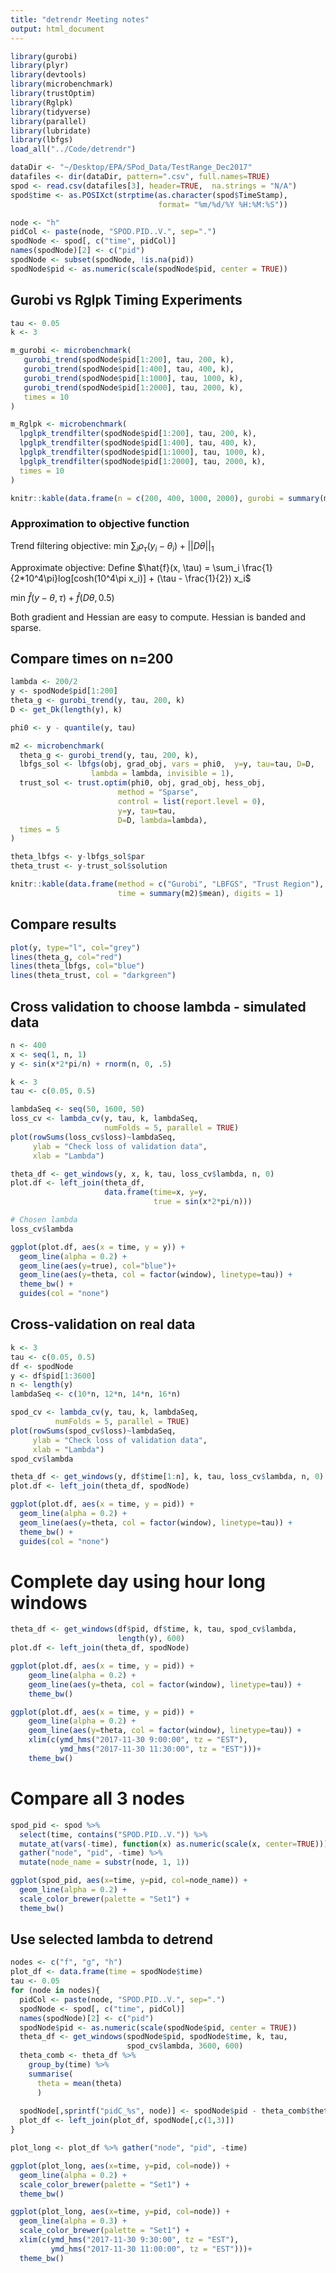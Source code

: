 ```yaml
---
title: "detrendr Meeting notes"
output: html_document
---
```


```r
library(gurobi)
library(plyr)
library(devtools)
library(microbenchmark)
library(trustOptim)
library(Rglpk)
library(tidyverse)
library(parallel)
library(lubridate)
library(lbfgs)
load_all("../Code/detrendr")
```

```r
dataDir <- "~/Desktop/EPA/SPod_Data/TestRange_Dec2017"
datafiles <- dir(dataDir, pattern=".csv", full.names=TRUE)
spod <- read.csv(datafiles[3], header=TRUE,  na.strings = "N/A")
spod$time <- as.POSIXct(strptime(as.character(spod$TimeStamp), 
                                 format= "%m/%d/%Y %H:%M:%S")) 

node <- "h"
pidCol <- paste(node, "SPOD.PID..V.", sep=".")
spodNode <- spod[, c("time", pidCol)]
names(spodNode)[2] <- c("pid")
spodNode <- subset(spodNode, !is.na(pid))
spodNode$pid <- as.numeric(scale(spodNode$pid, center = TRUE))
```

## Gurobi vs Rglpk Timing Experiments

```r
tau <- 0.05
k <- 3

m_gurobi <- microbenchmark(
   gurobi_trend(spodNode$pid[1:200], tau, 200, k),
   gurobi_trend(spodNode$pid[1:400], tau, 400, k),
   gurobi_trend(spodNode$pid[1:1000], tau, 1000, k),
   gurobi_trend(spodNode$pid[1:2000], tau, 2000, k),
   times = 10
)

m_Rglpk <- microbenchmark(
  lpglpk_trendfilter(spodNode$pid[1:200], tau, 200, k),
  lpglpk_trendfilter(spodNode$pid[1:400], tau, 400, k),
  lpglpk_trendfilter(spodNode$pid[1:1000], tau, 1000, k),
  lpglpk_trendfilter(spodNode$pid[1:2000], tau, 2000, k),
  times = 10
) 

knitr::kable(data.frame(n = c(200, 400, 1000, 2000), gurobi = summary(m_gurobi)$mean, Rglpk = summary(m_Rglpk)$mean), digits = 0)
```

### Approximation to objective function
Trend filtering objective:
min $\sum_i\rho_{\tau}(y_i - \theta_i) + ||D\theta||_1$

Approximate objective: 
Define $\hat{f}(x, \tau) = \sum_i \frac{1}{2*10^4\pi}log[cosh(10^4\pi x_i)] + (\tau - \frac{1}{2}) x_i$

min $\hat{f}(y - \theta, \tau) + \hat{f}(D\theta, 0.5)$

Both gradient and Hessian are easy to compute. Hessian is banded and sparse. 

## Compare times on n=200
```r
lambda <- 200/2
y <- spodNode$pid[1:200]
theta_g <- gurobi_trend(y, tau, 200, k)
D <- get_Dk(length(y), k)

phi0 <- y - quantile(y, tau)

m2 <- microbenchmark(
  theta_g <- gurobi_trend(y, tau, 200, k),
  lbfgs_sol <- lbfgs(obj, grad_obj, vars = phi0,  y=y, tau=tau, D=D, 
                  lambda = lambda, invisible = 1),
  trust_sol <- trust.optim(phi0, obj, grad_obj, hess_obj, 
                        method = "Sparse", 
                        control = list(report.level = 0), 
                        y=y, tau=tau, 
                        D=D, lambda=lambda),
  times = 5
)

theta_lbfgs <- y-lbfgs_sol$par
theta_trust <- y-trust_sol$solution

knitr::kable(data.frame(method = c("Gurobi", "LBFGS", "Trust Region"), 
                        time = summary(m2)$mean), digits = 1)
```
## Compare results

```r
plot(y, type="l", col="grey")
lines(theta_g, col="red")
lines(theta_lbfgs, col="blue")
lines(theta_trust, col = "darkgreen")
```

## Cross validation to choose lambda - simulated data

```r
n <- 400
x <- seq(1, n, 1)
y <- sin(x*2*pi/n) + rnorm(n, 0, .5)

k <- 3
tau <- c(0.05, 0.5)

lambdaSeq <- seq(50, 1600, 50)
loss_cv <- lambda_cv(y, tau, k, lambdaSeq,
                     numFolds = 5, parallel = TRUE)
plot(rowSums(loss_cv$loss)~lambdaSeq, 
     ylab = "Check loss of validation data", 
     xlab = "Lambda")

theta_df <- get_windows(y, x, k, tau, loss_cv$lambda, n, 0)
plot.df <- left_join(theta_df, 
                     data.frame(time=x, y=y, 
                                true = sin(x*2*pi/n))) 
```


```r
# Chosen lambda
loss_cv$lambda

ggplot(plot.df, aes(x = time, y = y)) +
  geom_line(alpha = 0.2) +
  geom_line(aes(y=true), col="blue")+
  geom_line(aes(y=theta, col = factor(window), linetype=tau)) +
  theme_bw() + 
  guides(col = "none")

```

## Cross-validation on real data

```r
k <- 3
tau <- c(0.05, 0.5)
df <- spodNode
y <- df$pid[1:3600]
n <- length(y)
lambdaSeq <- c(10*n, 12*n, 14*n, 16*n)

spod_cv <- lambda_cv(y, tau, k, lambdaSeq,
          numFolds = 5, parallel = TRUE)
plot(rowSums(spod_cv$loss)~lambdaSeq, 
     ylab = "Check loss of validation data", 
     xlab = "Lambda")
spod_cv$lambda
```

```r
theta_df <- get_windows(y, df$time[1:n], k, tau, loss_cv$lambda, n, 0)
plot.df <- left_join(theta_df, spodNode) 
```

```r
ggplot(plot.df, aes(x = time, y = pid)) +
  geom_line(alpha = 0.2) +
  geom_line(aes(y=theta, col = factor(window), linetype=tau)) +
  theme_bw() + 
  guides(col = "none")
```

# Complete day using hour long windows 
```r
theta_df <- get_windows(df$pid, df$time, k, tau, spod_cv$lambda, 
                        length(y), 600)
plot.df <- left_join(theta_df, spodNode) 
```

```r
ggplot(plot.df, aes(x = time, y = pid)) +
    geom_line(alpha = 0.2) +
    geom_line(aes(y=theta, col = factor(window), linetype=tau)) +
    theme_bw()
```

```r
ggplot(plot.df, aes(x = time, y = pid)) +
    geom_line(alpha = 0.2) +
    geom_line(aes(y=theta, col = factor(window), linetype=tau)) +
    xlim(c(ymd_hms("2017-11-30 9:00:00", tz = "EST"), 
           ymd_hms("2017-11-30 11:30:00", tz = "EST")))+
    theme_bw()
```


# Compare all 3 nodes

```r
spod_pid <- spod %>%
  select(time, contains("SPOD.PID..V.")) %>%
  mutate_at(vars(-time), function(x) as.numeric(scale(x, center=TRUE))) %>%
  gather("node", "pid", -time) %>%
  mutate(node_name = substr(node, 1, 1))

ggplot(spod_pid, aes(x=time, y=pid, col=node_name)) + 
  geom_line(alpha = 0.2) + 
  scale_color_brewer(palette = "Set1") + 
  theme_bw()
```


## Use selected lambda to detrend

```r
nodes <- c("f", "g", "h")
plot_df <- data.frame(time = spodNode$time)
tau <- 0.05
for (node in nodes){
  pidCol <- paste(node, "SPOD.PID..V.", sep=".")
  spodNode <- spod[, c("time", pidCol)]
  names(spodNode)[2] <- c("pid")
  spodNode$pid <- as.numeric(scale(spodNode$pid, center = TRUE))
  theta_df <- get_windows(spodNode$pid, spodNode$time, k, tau,
                          spod_cv$lambda, 3600, 600)
  theta_comb <- theta_df %>% 
    group_by(time) %>% 
    summarise(
      theta = mean(theta)
      )
  
  spodNode[,sprintf("pidC_%s", node)] <- spodNode$pid - theta_comb$theta
  plot_df <- left_join(plot_df, spodNode[,c(1,3)]) 
}

plot_long <- plot_df %>% gather("node", "pid", -time) 

ggplot(plot_long, aes(x=time, y=pid, col=node)) + 
  geom_line(alpha = 0.2) + 
  scale_color_brewer(palette = "Set1") + 
  theme_bw()

ggplot(plot_long, aes(x=time, y=pid, col=node)) + 
  geom_line(alpha = 0.3) + 
  scale_color_brewer(palette = "Set1") + 
  xlim(c(ymd_hms("2017-11-30 9:30:00", tz = "EST"), 
         ymd_hms("2017-11-30 11:00:00", tz = "EST")))+
  theme_bw()
```
